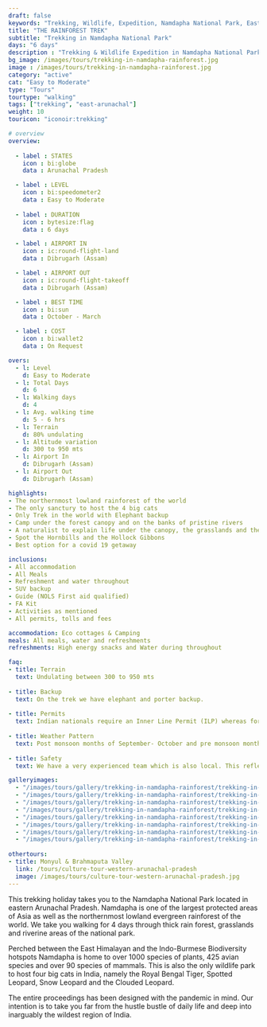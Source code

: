 ```yaml
---
draft: false
keywords: "Trekking, Wildlife, Expedition, Namdapha National Park, Eastern Arunachal Pradesh, Worlds northernmost rainforest"
title: "THE RAINFOREST TREK"
subtitle: "Trekking in Namdapha National Park"
days: "6 days"
description : "Trekking & Wildlife Expedition in Namdapha National Park of Eastern Arunachal Pradesh. A unique trek in the worlds northernmost rainforest"
bg_image: /images/tours/trekking-in-namdapha-rainforest.jpg
image : /images/tours/trekking-in-namdapha-rainforest.jpg
category: "active"
cat: "Easy to Moderate"
type: "Tours" 
tourtype: "walking"
tags: ["trekking", "east-arunachal"]
weight: 10
touricon: "iconoir:trekking"

# overview
overview:
    
  - label : STATES
    icon : bi:globe
    data : Arunachal Pradesh 

  - label : LEVEL
    icon : bi:speedometer2
    data : Easy to Moderate
    
  - label : DURATION
    icon : bytesize:flag
    data : 6 days

  - label : AIRPORT IN
    icon : ic:round-flight-land
    data : Dibrugarh (Assam)

  - label : AIRPORT OUT
    icon : ic:round-flight-takeoff
    data : Dibrugarh (Assam)

  - label : BEST TIME
    icon : bi:sun
    data : October - March

  - label : COST
    icon : bi:wallet2
    data : On Request

overs:
  - l: Level 
    d: Easy to Moderate
  - l: Total Days 
    d: 6
  - l: Walking days 
    d: 4
  - l: Avg. walking time 
    d: 5 - 6 hrs
  - l: Terrain 
    d: 80% undulating
  - l: Altitude variation 
    d: 300 to 950 mts
  - l: Airport In 
    d: Dibrugarh (Assam)
  - l: Airport Out 
    d: Dibrugarh (Assam)

highlights:
- The northernmost lowland rainforest of the world
- The only sanctury to host the 4 big cats
- Only Trek in the world with Elephant backup
- Camp under the forest canopy and on the banks of pristine rivers
- A naturalist to explain life under the canopy, the grasslands and the riverine areas
- Spot the Hornbills and the Hollock Gibbons
- Best option for a covid 19 getaway

inclusions:
- All accommodation
- All Meals
- Refreshment and water throughout
- SUV backup 
- Guide (NOLS First aid qualified)
- FA Kit
- Activities as mentioned
- All permits, tolls and fees

accommodation: Eco cottages & Camping
meals: All meals, water and refreshments
refreshments: High energy snacks and Water during throughout   

faq:
- title: Terrain
  text: Undulating between 300 to 950 mts
 
- title: Backup
  text: On the trek we have elephant and porter backup.
 
- title: Permits
  text: Indian nationals require an Inner Line Permit (ILP) whereas foreign nationals require a Restricted Area Permit (RAP / PAP). These have a govt. charge attached to them. Rest assured we take care of the arrangements.
 
- title: Weather Pattern
  text: Post monsoon months of September- October and pre monsoon months of March-April are very pleasant with blue skies and a fair days. Peak winters are from November to February with the mercury coming down below 15 C in the nights, where as the days are quite pleasant.
 
- title: Safety
  text: We have a very experienced team which is also local. This reflects in the overall safety of our tours. Rest assured your guides know where extra attention is required and when. All our routes are well known to us, we know where the nearest medical facilities are, we know whom to contact if in case of an emergency, we know all the alternate routes in case of road blockages. We have CASEVAC protocols in place to streamline the process in case of emergencies. You can rest easy knowing that in the outdoors in general and this region in particular you are in safe hands with us.

galleryimages:
  - "/images/tours/gallery/trekking-in-namdapha-rainforest/trekking-in-namdapha-rainforest1.jpg"
  - "/images/tours/gallery/trekking-in-namdapha-rainforest/trekking-in-namdapha-rainforest2.jpg"
  - "/images/tours/gallery/trekking-in-namdapha-rainforest/trekking-in-namdapha-rainforest3.jpg"
  - "/images/tours/gallery/trekking-in-namdapha-rainforest/trekking-in-namdapha-rainforest4.jpg"
  - "/images/tours/gallery/trekking-in-namdapha-rainforest/trekking-in-namdapha-rainforest5.jpg"
  - "/images/tours/gallery/trekking-in-namdapha-rainforest/trekking-in-namdapha-rainforest6.jpg"
  - "/images/tours/gallery/trekking-in-namdapha-rainforest/trekking-in-namdapha-rainforest7.jpg"
  - "/images/tours/gallery/trekking-in-namdapha-rainforest/trekking-in-namdapha-rainforest8.jpg"
 
othertours:
- title: Monyul & Brahmaputa Valley 
  link: /tours/culture-tour-western-arunachal-pradesh
  image: /images/tours/culture-tour-western-arunachal-pradesh.jpg
---
```


This trekking holiday takes you to the Namdapha National Park located in eastern Arunachal Pradesh. Namdapha is one of the largest protected areas of Asia as well as the northernmost lowland evergreen rainforest of the world. We take you walking for 4 days through thick rain forest, grasslands and riverine areas of the national park.

Perched between the East Himalayan and the Indo-Burmese Biodiversity hotspots Namdapha is home to over 1000 species of plants, 425 avian species and over 90 species of mammals. This is also the only wildlife park to host four big cats in India, namely the Royal Bengal Tiger, Spotted Leopard, Snow Leopard and the Clouded Leopard.

The entire proceedings has been designed with the pandemic in mind. Our intention is to take you far from the hustle bustle of daily life and deep into inarguably the wildest region of India.
